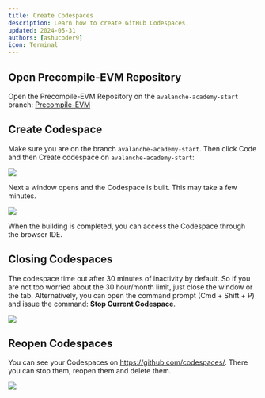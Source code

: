 ```yaml
---
title: Create Codespaces
description: Learn how to create GitHub Codespaces.
updated: 2024-05-31
authors: [ashucoder9]
icon: Terminal
---
```


## Open Precompile-EVM Repository

Open the Precompile-EVM Repository on the `avalanche-academy-start` branch: [Precompile-EVM](https://github.com/ava-labs/precompile-evm/tree/avalanche-academy-start)

## Create Codespace

Make sure you are on the branch `avalanche-academy-start`. Then click Code and then Create codespace on `avalanche-academy-start`:

![](/course-images/customizing-evm/10.png)

Next a window opens and the Codespace is built. This may take a few minutes.

![](/course-images/customizing-evm/11.png)

When the building is completed, you can access the Codespace through the browser IDE.

## Closing Codespaces

The codespace time out after 30 minutes of inactivity by default. So if you are not too worried about the 30 hour/month limit, just close the window or the tab. Alternatively, you can open the command prompt (Cmd + Shift + P) and issue the command: **Stop Current Codespace**.

![](/course-images/customizing-evm/12.png)

## Reopen Codespaces

You can see your Codespaces on https://github.com/codespaces/. There you can stop them, reopen them and delete them.

![](/course-images/customizing-evm/13.png)